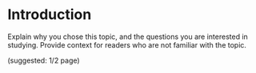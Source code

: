 # Introduction

Explain why you chose this topic, and the questions you are interested in studying. Provide context for readers who are not familiar with the topic.

(suggested: 1/2 page)
